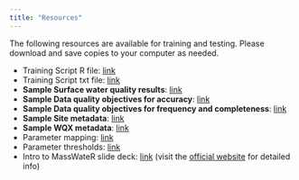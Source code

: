 ```yaml
---
title: "Resources"
---
```


The following resources are available for training and testing. Please download and save copies to your computer as needed.

-   Training Script R file: [link](https://github.com/massbays-tech/intro-to-r/data/MassWateR_Training_script.R)
-   Training Script txt file: [link](https://github.com/massbays-tech/intro-to-r/data/MassWateR_Training_script.txt)
-   **Sample Surface water quality results**: [link](https://github.com/massbays-tech/intro-to-r/data/Training_Results.xlsx)
-   **Sample Data quality objectives for accuracy**: [link](https://github.com/massbays-tech/intro-to-r/data/Training_DQOAccuracy.xlsx)
-   **Sample Data quality objectives for frequency and completeness**: [link](https://github.com/massbays-tech/intro-to-r/data/Training_DQOFreqComp.xlsx)
-   **Sample Site metadata**: [link](https://github.com/massbays-tech/intro-to-r/data/Training_Sites.xlsx)
-   **Sample WQX metadata**: [link](https://github.com/massbays-tech/intro-to-r/data/Training_WQXMeta.xlsx)
-   Parameter mapping: [link](https://github.com/massbays-tech/MassWateR/raw/main/inst/extdata/ParameterMapping.xlsx)
-   Parameter thresholds: [link](https://github.com/massbays-tech/MassWateR/raw/main/inst/extdata/ThresholdMapping.xlsx)
-   Intro to MassWateR slide deck: [link](https://massbays-tech.github.io/intro-to-r){target="_blank"} (visit the [official website](https://massbays-tech.github.io/MassWateR) for detailed info)